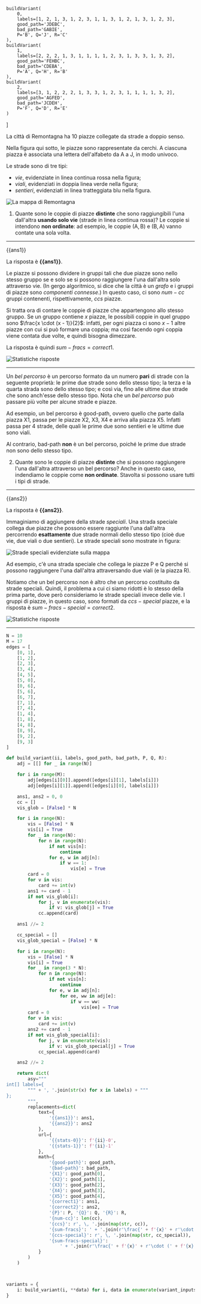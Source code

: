     buildVariant(
        0,
        labels=[1, 2, 1, 3, 1, 2, 3, 1, 1, 3, 1, 2, 1, 3, 1, 2, 3],
        good_path='JDEBC',
        bad_path='GABIE',
        P='B', Q='J', R='C'
    ),
    buildVariant(
        1,
        labels=[2, 2, 2, 1, 3, 1, 1, 1, 1, 2, 3, 1, 3, 3, 1, 3, 2],
        good_path='FEHBC',
        bad_path='CDEBA',
        P='A', Q='H', R='B'
    ),
    buildVariant(
        2,
        labels=[3, 1, 2, 2, 2, 1, 3, 3, 1, 2, 3, 1, 1, 1, 1, 3, 2],
        good_path='AGFED',
        bad_path='JCDEH',
        P='F', Q='D', R='E'
    )
]

La città di Remontagna ha $10$ piazze collegate da strade a doppio senso.

Nella figura qui sotto, le piazze sono rappresentate da cerchi.
A ciascuna piazza è associata una lettera dell'alfabeto da $\textsf{A}$ a $\textsf{J}$, in modo univoco.

Le strade sono di tre tipi:

- _vie_, evidenziate in linea continua rossa nella figura;
- _viali_, evidenziati in doppia linea verde nella figura;
- _sentieri_, evidenziati in linea tratteggiata blu nella figura.

![La mappa di Remontagna](city.svg)

1. Quante sono le coppie di piazze **distinte** che sono raggiungibili l'una dall'altra **usando solo vie** (strade in linea continua rossa)?
Le coppie si intendono **non ordinate**: ad esempio, le coppie $(\textsf{A}, \, \textsf{B})$ e $(\textsf{B}, \, \textsf{A})$ vanno contate una sola volta.

---

{{ans1}}

La risposta è **{{ans1}}**.

Le piazze si possono dividere in gruppi tali che due piazze sono nello stesso gruppo se e solo se si possono raggiungere l'una dall'altra solo attraverso vie.
(In gergo algoritmico, si dice che la città è un *grafo* e i gruppi di piazze sono *componenti connesse*.)
In questo caso, ci sono ${num-cc}$ gruppi contenenti, rispettivamente, ${ccs}$ piazze.

Si tratta ora di contare le coppie di piazze che appartengono allo stesso gruppo.
Se un gruppo contiene $x$ piazze, le possibili coppie in quel gruppo sono $\frac{x \cdot (x - 1)}{2}$:
infatti, per ogni piazza ci sono $x - 1$ altre piazze con cui si può formare una coppia;
ma così facendo ogni coppia viene contata due volte, e quindi bisogna dimezzare.

La risposta è quindi ${sum-fracs} = {correct1}$.

![Statistiche risposte]({{stats-0}}.svg)

---

Un _bel percorso_ è un percorso formato da un numero **pari** di strade con la seguente proprietà:
le prime due strade sono dello stesso tipo; la terza e la quarta strada sono dello stesso tipo;
e così via, fino alle ultime due strade che sono anch'esse dello stesso tipo.
Nota che un _bel percorso_ può passare più volte per alcune strade e piazze.

Ad esempio, un bel percorso è $\textsf{{good-path}}$, ovvero quello che parte dalla piazza $\textsf{{X1}}$, passa per le piazze $\textsf{{X2}}$, $\textsf{{X3}}$, $\textsf{{X4}}$ e arriva alla piazza $\textsf{{X5}}$.
Infatti passa per $4$ strade, delle quali le prime due sono sentieri e le ultime due sono viali.

Al contrario, $\textsf{{bad-path}}$ **non** è un bel percorso, poiché le prime due strade non sono dello stesso tipo.

2. Quante sono le coppie di piazze **distinte** che si possono raggiungere l'una dall'altra attraverso un bel percorso?
Anche in questo caso, indendiamo le coppie come **non ordinate**.
Stavolta si possono usare tutti i tipi di strade.

---

{{ans2}}

La risposta è **{{ans2}}**.

Immaginiamo di aggiungere della strade *speciali*.
Una strada speciale collega due piazze che possono essere raggiunte l'una dall'altra percorrendo **esattamente** due strade normali dello stesso tipo (cioè due vie, due viali o due sentieri).
Le strade speciali sono mostrate in figura:

![Strade speciali evidenziate sulla mappa](special-roads.svg)

Ad esempio, c'è una strada speciale che collega le piazze $\textsf{{P}}$ e $\textsf{{Q}}$ perché si possono raggiungere l'una dall'altra attraversando due viali (e la piazza $\textsf{{R}}$).

Notiamo che un bel percorso non è altro che un percorso costituito da strade speciali.
Quindi, il problema a cui ci siamo ridotti è lo stesso della prima parte, dove però consideriamo le strade speciali invece delle vie.
I gruppi di piazze, in questo caso, sono formati da ${ccs-special}$ piazze, e la risposta è
${sum-fracs-special} = {correct2}$.

![Statistiche risposte]({{stats-1}}.svg)

---

```py variants
N = 10
M = 17
edges = [
    [0, 1],
    [1, 2],
    [2, 3],
    [3, 4],
    [4, 5],
    [5, 0],
    [0, 6],
    [5, 6],
    [6, 7],
    [7, 1],
    [7, 4],
    [1, 4],
    [1, 8],
    [4, 8],
    [8, 9],
    [9, 2],
    [9, 3]
]

def build_variant(ii, labels, good_path, bad_path, P, Q, R):
    adj = [[] for _ in range(N)]

    for i in range(M):
        adj[edges[i][0]].append([edges[i][1], labels[i]])
        adj[edges[i][1]].append([edges[i][0], labels[i]])

    ans1, ans2 = 0, 0
    cc = []
    vis_glob = [False] * N

    for i in range(N):
        vis = [False] * N
        vis[i] = True
        for _ in range(N):
            for n in range(N):
                if not vis[n]:
                    continue
                for e, w in adj[n]:
                    if w == 1:
                        vis[e] = True
        card = 0
        for v in vis:
            card += int(v)
        ans1 += card - 1
        if not vis_glob[i]:
            for j, v in enumerate(vis):
                if v: vis_glob[j] = True
            cc.append(card)

    ans1 //= 2

    cc_special = []
    vis_glob_special = [False] * N

    for i in range(N):
        vis = [False] * N
        vis[i] = True
        for _ in range(3 * N):
            for n in range(N):
                if not vis[n]:
                    continue
                for e, w in adj[n]:
                    for ee, ww in adj[e]:
                        if w == ww:
                            vis[ee] = True
        card = 0
        for v in vis: 
            card += int(v)
        ans2 += card - 1
        if not vis_glob_special[i]:
            for j, v in enumerate(vis):
                if v: vis_glob_special[j] = True
            cc_special.append(card)

    ans2 //= 2

    return dict(
        asy="""
int[] labels={
        """ + ', '.join(str(x) for x in labels) + """
};
        """,
        replacements=dict(
            text={
                '{{ans1}}': ans1,
                '{{ans2}}': ans2
            },
            url={
                '{{stats-0}}': f'{ii}-0',
                '{{stats-1}}': f'{ii}-1'
            },
            math={
                '{good-path}': good_path,
                '{bad-path}': bad_path,
                '{X1}': good_path[0],
                '{X2}': good_path[1],
                '{X3}': good_path[2],
                '{X4}': good_path[3],
                '{X5}': good_path[4],
                '{correct1}': ans1,
                '{correct2}': ans2,
                '{P}': P, '{Q}': Q, '{R}': R,
                '{num-cc}': len(cc),
                '{ccs}': r', \, '.join(map(str, cc)),
                '{sum-fracs}': ' + '.join(r'\frac{' + f'{x}' + r'\cdot (' + f'{x}' + r' - 1)}{2}' for x in cc),
                '{ccs-special}': r', \, '.join(map(str, cc_special)),
                '{sum-fracs-special}':
                    ' + '.join(r'\frac{' + f'{x}' + r'\cdot (' + f'{x}' + r' - 1)}{2}' for x in cc_special)
            }
        )
    )



variants = {
    i: build_variant(i, **data) for i, data in enumerate(variant_inputs)
}
```
